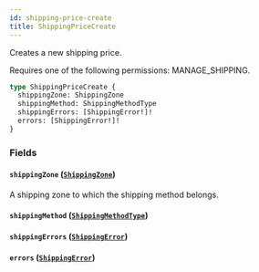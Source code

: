 ```yaml
---
id: shipping-price-create
title: ShippingPriceCreate
---
```


Creates a new shipping price.

Requires one of the following permissions: MANAGE_SHIPPING.

```graphql
type ShippingPriceCreate {
  shippingZone: ShippingZone
  shippingMethod: ShippingMethodType
  shippingErrors: [ShippingError!]!
  errors: [ShippingError!]!
}
```

### Fields

#### `shippingZone` ([`ShippingZone`](../../../developer/api-reference/objects/shipping-zone))

A shipping zone to which the shipping method belongs.

#### `shippingMethod` ([`ShippingMethodType`](../../../developer/api-reference/objects/shipping-method-type))

#### `shippingErrors` ([`ShippingError`](../../../developer/api-reference/objects/shipping-error))

#### `errors` ([`ShippingError`](../../../developer/api-reference/objects/shipping-error))
